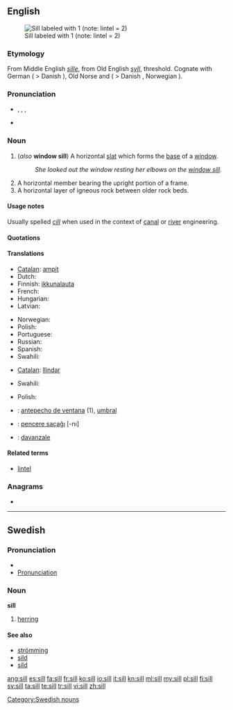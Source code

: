 ==English==
[[Image:Sill (PSF).png|thumb|Sill labeled with 1 (note: lintel = 2)]]

===Etymology===
From Middle English ''[[sille]]'', from Old English ''[[syll]]'', threshold. Cognate with German {{term|Schwelle}} ( > Danish {{term|svelle|lang=da}}), Old Norse {{term|svill|lang=non}} and {{term|syll|lang=non}} ( > Danish {{term|syld|lang=da}}, Norwegian {{term|syll|lang=no}}).

===Pronunciation===
* {{enPR|sĭl}}, {{IPA|/sɪl/}}, {{SAMPA|/sIl/}},
* {{rhymes|ɪl}}

===Noun===
{{en-noun}}

# (''also'' '''window sill''') A horizontal [[slat]] which forms the [[base]] of a [[window]].
#: ''She looked out the window resting her elbows on the [[window sill]]''.
# A horizontal member bearing the upright portion of a frame.
# A horizontal layer of igneous rock between older rock beds.

====Usage notes====
Usually spelled ''[[cill]]'' when used in the context of [[canal]] or [[river]] engineering.

====Quotations====
{{seeCites}}

====Translations====
{{trans-top|base of a window}}
* [[Catalan]]: [[ampit]] {{m}}
* Dutch: {{t-|nl|vensterbank|f}}
* Finnish: [[ikkunalauta]]
* French: {{t+|fr|rebord|m}}
* Hungarian: {{t|hu|párkány}}
* Latvian: {{t|lv|palodze|xs=Latvian}}
{{trans-mid}}
* Norwegian: {{t|no|vinduskarm|m}}
* Polish: {{t+|pl|parapet|m}}
* Portuguese: {{t+|pt|parapeito|m}}
* Russian: {{t+|ru|подоконник|m|tr=podokónnik}}
* Spanish: {{t+|es|alféizar|m}}
* Swahili: {{t+|sw|bado|xs=Swahili}}
{{trans-bottom}}

{{trans-top|horizontal member bearing the upright portion of a frame}}
* [[Catalan]]: [[llindar]]
{{trans-mid}}
* Swahili: {{t+|sw|bado|xs=Swahili}}
{{trans-bottom}}

{{trans-top|layer of igneous rock}}
* Polish: {{t+|pl|sill|m}}
{{trans-mid}}
{{trans-bottom}}

{{checktrans-top}}
* {{ttbc|Spanish}}: [[antepecho de ventana]] {{m}} (1), [[umbral]] {{m}}
* {{ttbc|Turkish}}: [[pencere saçaĝı]] [-nı]
* {{ttbc|Italian}}: [[davanzale]] {{m}}
{{trans-bottom}}

====Related terms====
* [[lintel]]

===Anagrams===
* {{alphagram|[[ills#English|ills]]}}

----

==Swedish==

===Pronunciation===
* {{audio|Sv-en sill.ogg|audio}}
* [[Wiktionary:Swedish_pronunciation|Pronunciation]] {{IPA|/sɪl/|lang=sv}} {{audio|sv-sill.ogg|Audio}}

===Noun===
'''sill''' {{c}}
{{sv-noun-reg-ar}}

# [[herring]]

====See also====
* [[strömming]]
* [[sild]]
* [[síld]]

[[Category:Swedish nouns]]

[[ang:sill]]
[[es:sill]]
[[fa:sill]]
[[fr:sill]]
[[ko:sill]]
[[io:sill]]
[[it:sill]]
[[kn:sill]]
[[ml:sill]]
[[my:sill]]
[[pl:sill]]
[[fi:sill]]
[[sv:sill]]
[[ta:sill]]
[[te:sill]]
[[tr:sill]]
[[vi:sill]]
[[zh:sill]]